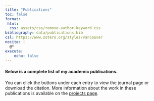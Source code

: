 ```yaml
---
title: "Publications"
toc: false
format:
 html:
  css: assets/css/remove-author-keyword.css
bibliography: data/publications.bib
csl: https://www.zotero.org/styles/vancouver
nocite: |
  @*
execute:
    echo: false
---
```


#### **Below is a complete list of my academic publications.**

You can click the buttons under each entry to view the journal page or download the citation. More information about the work in these publications is available on the [projects page](projects.qmd "Oliver F. Anderson, MS - Projects").

:::: pub-list
::: {#refs}
:::
::::

<script src="/assets/scripts/publications.js" defer></script>